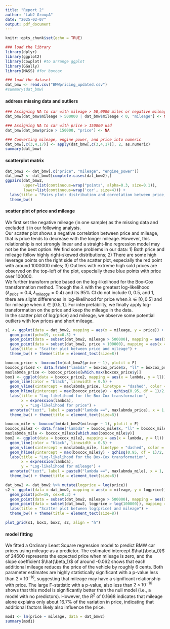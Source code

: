 ```yaml
---
title: "Report 2"
author: "Lab2 GroupA"
date: "2025-02-07"
output: pdf_document
---
```


```r
knitr::opts_chunk$set(echo = TRUE)
```

```r
### load the library
library(dplyr)
library(ggplot2)
library(cowplot) #to arrange ggplot
library(GGally)
library(MASS) #for boxcox
```

```r
### load the dataset
dat_bmw <- read.csv("BMWpricing_updated.csv")
#summary(dat_bmw)
```

#### address missing data and outliers

```r
### Assigning NA to car with mileage > 50,0000 miles or negative mileage
dat_bmw[dat_bmw$mileage > 500000 | dat_bmw$mileage < 0, "mileage"] <- NA

### Assigning NA to car with price > 150000 usd
dat_bmw[dat_bmw$price > 150000, "price"] <- NA

### Converting mileage, engine power, and price into numeric
dat_bmw[,c(3,4,17)] <- apply(dat_bmw[,c(3,4,17)], 2, as.numeric)
summary(dat_bmw)
```

#### scatterplot matrix

```r
dat_bmw2 <- dat_bmw[,c("price", "mileage", "engine_power")]
dat_bmw2 <- dat_bmw2[complete.cases(dat_bmw2),]
ggpairs(dat_bmw2,
        upper=list(continuous=wrap("points", alpha=0.3, size=0.1)),
        lower=list(continuous=wrap('cor', size=4))) +
  labs(title = "Pairs plot: distribution and correlation between price, mileage, and engine power") +
  theme_bw()
```

#### scatter plot of price and mileage

We first set the negative mileage (in one sample) as the missing data and excluded it in our following analysis.\
Our scatter plot shows a negative correlation between price and mileage, that is price tends to decrease with the longer mileage. However, this relationship is not strongly linear and a straight-line regression model may not be the best option. We find some problems in our data: 1) Both price and mileage follow highly right-skewed distributions; 2) There are some high leverage points on the right side of the scatter plot, especially the red point with around 1000000 miles; 3) Outliers with extreme high sold prices are observed on the top-left of the plot, especially these blue points with price over 100000.\
We further transform price based on the log-likelihood for the Box-Cox transformation method. Though the $\lambda$ with the greatest log-likelihood ($\lambda_{price} = 0.4, \lambda_{mileage} = 0.4$) and its 95% CI do not include 0, 0.5, and 1, there are slight differences in log-likelihood for price when $\lambda \in [0,0.5]$ and for mileage when $\lambda \in [0.5,1]$. For interpretability, we finally apply log-transformation on the price and keep the mileage in the data.\
In the scatter plot of log(price) and mileage, we observe some potential outliers with low prices and short mileage.

```r
s1 <- ggplot(data = dat_bmw2, mapping = aes(x = mileage, y = price)) +
  geom_point(pch=19, cex=0.3) +
  geom_point(data = subset(dat_bmw2, mileage > 500000), mapping = aes(x = mileage, y = price), pch=19, cex=1, color = "red") +
  geom_point(data = subset(dat_bmw2, price > 100000), mapping = aes(x = mileage, y = price), pch=19, cex=1, color = "blue") +
  labs(title = "Scatter plot between price and mileage") +
  theme_bw() + theme(title = element_text(size=8)) 

boxcox_price <- boxcox(lm(dat_bmw2$price ~ 1), plotit = F)
boxcox_price2 <- data.frame("lambda" = boxcox_price$x, "ll" = boxcox_price$y)
maxlabmda_price <- boxcox_price$x[which.max(boxcox_price$y)]
box1 <- ggplot(data = boxcox_price2, mapping = aes(x = lambda, y = ll)) +
  geom_line(color = "black", linewidth = 0.5) +
  geom_vline(xintercept = maxlabmda_price, linetype = "dashed", color = "red") +
  geom_hline(yintercept = max(boxcox_price$y) - qchisq(0.95, df = 1)/2, linetype = "dashed", color = "blue") +
  labs(title = "Log-likelihood for the Box-Cox transformation",
       x = expression(lambda),
       y = "Log-likelihood for price") +
  annotate("text", label = paste0("lambda ==", maxlabmda_price), x = 1, y = -30000, parse = T) +
  theme_bw() + theme(title = element_text(size=8)) 

boxcox_mile <- boxcox(lm(dat_bmw2$mileage ~ 1), plotit = F)
boxcox_mile2 <- data.frame("lambda" = boxcox_mile$x, "ll" = boxcox_mile$y)
maxlabmda_mile <- boxcox_mile$x[which.max(boxcox_mile$y)]
box2 <- ggplot(data = boxcox_mile2, mapping = aes(x = lambda, y = ll)) +
  geom_line(color = "black", linewidth = 0.5) +
  geom_vline(xintercept = maxlabmda_mile, linetype = "dashed", color = "red") +
  geom_hline(yintercept = max(boxcox_mile$y) - qchisq(0.95, df = 1)/2, linetype = "dashed", color = "blue") +
  labs(title = "Log-likelihood for the Box-Cox transformation",
       x = expression(lambda),
       y = "Log-likelihood for mileage") +
  annotate("text", label = paste0("lambda ==", maxlabmda_mile), x = 1, y = -30000, parse = T) +
  theme_bw() + theme(title = element_text(size=8)) 

dat_bmw2 <- dat_bmw2 %>% mutate(logprice = log(price))
s2 <- ggplot(data = dat_bmw2, mapping = aes(x = mileage, y = logprice)) +
  geom_point(pch=19, cex=0.3) +
  geom_point(data = subset(dat_bmw2, mileage > 500000), mapping = aes(x = mileage, y = logprice), pch=19, cex=1, color = "red") +
  geom_point(data = subset(dat_bmw2, logprice > log(100000)), mapping = aes(x = mileage, y = logprice), pch=19, cex=1, color = "blue") +
  labs(title = "Scatter plot between log(price) and mileage") +
  theme_bw() + theme(title = element_text(size=8)) 

plot_grid(s1, box1, box2, s2, align = "h")
```

#### model fitting

We fitted a Ordinary Least Square regression model to predict BMW car prices using mileage as a predictor. The estimated intercept $\hat{\beta_0}$ of 24600 represents the expected price when mileage is zero, and the slope coefficient $\hat{\beta_1}$ of around -0.062 shows that each additional mileage reduces the price of the vehicle by roughly 6 cents. Both parameter estimates are highly statistically significant with a p-value less than $2\times 10^{-16}$, suggesting that mileage may have a significant relationship with price. The large F-statistic with a p-value, also less than $2\times 10^{-16}$ shows that this model is significantly better than the null model (i.e., a model with no predictors). However, the $R^2$ of 0.1668 indicates that mileage alone explains only about 16.7% of the variation in price, indicating that additional factors likely also influence the price.

```r
mod1 <- lm(price ~ mileage, data = dat_bmw2)
summary(mod1)
```
